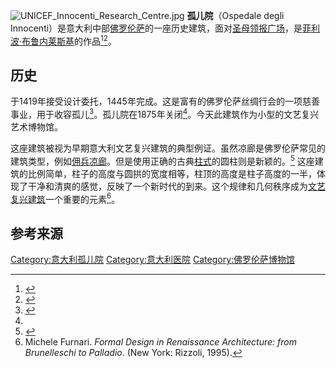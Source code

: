 [[File:UNICEF_Innocenti_Research_Centre.jpg|thumb]]
'''孤儿院'''（Ospedale degli Innocenti）是意大利中部[[佛罗伦萨|佛罗伦萨]]的一座历史建筑，面对[[圣母领报广场|圣母领报广场]]，是[[菲利波·布鲁内莱斯基|菲利波·布鲁内莱斯基]]的作品<ref>{{cite book | year=2007 | title=arcade | publisher=Encyclopædia Britannica}}</ref><ref name=fb>{{cite book | year=2007 | title=Brunelleschi, Filippo | publisher=Encyclopædia Britannica}}</ref>。

==历史==
于1419年接受设计委托，1445年完成。这是富有的佛罗伦萨丝绸行会的一项慈善事业，用于收容孤儿<ref name=khan>{{cite journal | first = Lawrence, MD | last = Kahn | title = The "Ospedale degli Innocenti" and the "Bambino" of the American Academy of Pediatrics | journal = Pediatrics | volume = 110 | issue = 1 | pages = 175–180 | pmid = 12093967 | url = http://pediatrics.aappublications.org/cgi/content/full/110/1/175 | accessdate = 2007-02-16 | doi = 10.1542/peds.110.1.192 | last2 = Frohna | first2 = J. G. | last3 = Wald | first3 = E. R. | date = July 2002 | archive-date = 2007-09-30 | archive-url = https://web.archive.org/web/20070930182923/http://pediatrics.aappublications.org/cgi/content/full/110/1/175 | dead-url = no }}</ref>。孤儿院在1875年关闭<ref name=khan />。今天此建筑作为小型的文艺复兴艺术博物馆。

这座建筑被视为早期意大利文艺复兴建筑的典型例证。虽然凉廊是佛罗伦萨常见的建筑类型，例如[[佣兵凉廊|佣兵凉廊]]。但是使用正确的古典[[柱式|柱式]]的圆柱则是新颖的。<ref>{{cite book | year=2007 | title=architecture, Western:Early Renaissance in Italy (1401–95)| publisher=Encyclopædia Britannica}}</ref> 这座建筑的比例简单，柱子的高度与圆拱的宽度相等，柱顶的高度是柱子高度的一半，体现了干净和清爽的感觉，反映了一个新时代的到来。这个规律和几何秩序成为[[文艺复兴建筑|文艺复兴建筑]]一个重要的元素<ref>Michele Furnari. ''Formal Design in Renaissance Architecture: from Brunelleschi to Palladio''. (New York: Rizzoli, 1995).</ref>。

==参考来源 ==
{{reflist}}

{{coord|43|46|34.71|N|11|15|40.37|E|source:itwiki_region:IT_type:landmark|display=title}}

{{Authority control}}
[[Category:意大利孤儿院|Category:意大利孤儿院]]
[[Category:意大利医院|Category:意大利医院]]
[[Category:佛罗伦萨博物馆|Category:佛罗伦萨博物馆]]